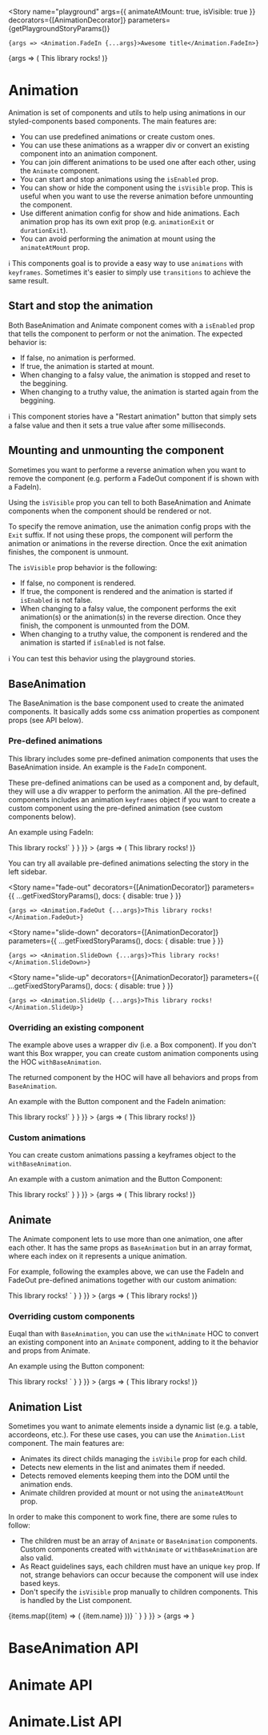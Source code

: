 
<Meta title="Components/Animation" component={Animation.Animate} />

<Story
	name="playground"
	args={{ animateAtMount: true, isVisible: true }}
	decorators={[AnimationDecorator]}
	parameters={getPlaygroundStoryParams()}
>
	{args => <Animation.FadeIn {...args}>Awesome title</Animation.FadeIn>}
</Story>

<Story name="playground multiple" args={{}} decorators={[AnimationDecorator]} parameters={getPlaygroundStoryParams()}>
	{args => (
		<Animation.Animate
			{...args}
			animation={[Animation.FadeInAnimation, CustomAnimation, Animation.FadeOutAnimation, Animation.FadeInAnimation]}
			duration={['2s', '1s', '1s', '2s']}
		>
			This library rocks!
		</Animation.Animate>
	)}
</Story>

# Animation

Animation is set of components and utils to help using animations in our styled-components based components. The main features are:

- You can use predefined animations or create custom ones.
- You can use these animations as a wrapper div or convert an existing component into an animation component.
- You can join different animations to be used one after each other, using the `Animate` component.
- You can start and stop animations using the `isEnabled` prop.
- You can show or hide the component using the `isVisible` prop. This is useful when you want to use the reverse animation before unmounting the component.
- Use different animation config for show and hide animations. Each animation prop has its own exit prop (e.g. `animationExit` or `durationExit`).
- You can avoid performing the animation at mount using the `animateAtMount` prop.

ℹ️ This components goal is to provide a easy way to use `animations` with `keyframes`. Sometimes it's easier to simply use `transitions` to achieve the same result.

## Start and stop the animation

Both BaseAnimation and Animate component comes with a `isEnabled` prop that tells the component to perform or not the animation. The expected behavior is:

- If false, no animation is performed.
- If true, the animation is started at mount.
- When changing to a falsy value, the animation is stopped and reset to the beggining.
- When changing to a truthy value, the animation is started again from the beggining.

ℹ️ This component stories have a "Restart animation" button that simply sets a false value and then it sets a true value after some milliseconds.

## Mounting and unmounting the component

Sometimes you want to performe a reverse animation when you want to remove the component (e.g. perform a FadeOut component if is shown with a FadeIn).

Using the `isVisible` prop you can tell to both BaseAnimation and Animate components when the component should be rendered or not.

To specify the remove animation, use the animation config props with the `Exit` suffix. If not using these props, the component will perform the animation or animations in the reverse direction. Once the exit animation finishes, the component is unmount.

The `isVisible` prop behavior is the following:

- If false, no component is rendered.
- If true, the component is rendered and the animation is started if `isEnabled` is not false.
- When changing to a falsy value, the component performs the exit animation(s) or the animation(s) in the reverse direction. Once they finish, the component is unmounted from the DOM.
- When changing to a truthy value, the component is rendered and the animation is started if `isEnabled` is not false.

ℹ️ You can test this behavior using the playground stories.

## BaseAnimation

The BaseAnimation is the base component used to create the animated components. It basically adds some css animation properties as component props (see API below).

### Pre-defined animations

This library includes some pre-defined animation components that uses the BaseAnimation inside. An example is the `FadeIn` component.

These pre-defined animations can be used as a component and, by default, they will use a div wrapper to perform the animation.
All the pre-defined components includes an animation `keyframes` object if you want to create a custom component using the pre-defined animation (see custom components below).

An example using FadeIn:

<Canvas>
	<Story
		name="fade-in"
		parameters={{
			...getFixedStoryParams(),
			docs: {
				source: {
					code: `<Animation.FadeIn duration="2s">This library rocks!</Animation.FadeIn>`
				}
			}
		}}
	>
		{args => (
			<Animation.FadeIn {...args} duration="2s">
				This library rocks!
			</Animation.FadeIn>
		)}
	</Story>
</Canvas>

You can try all available pre-defined animations selecting the story in the left sidebar.

<Story
	name="fade-out"
	decorators={[AnimationDecorator]}
	parameters={{
		...getFixedStoryParams(),
		docs: { disable: true }
	}}
>
	{args => <Animation.FadeOut {...args}>This library rocks!</Animation.FadeOut>}
</Story>

<Story
	name="slide-down"
	decorators={[AnimationDecorator]}
	parameters={{
		...getFixedStoryParams(),
		docs: { disable: true }
	}}
>
	{args => <Animation.SlideDown {...args}>This library rocks!</Animation.SlideDown>}
</Story>

<Story
	name="slide-up"
	decorators={[AnimationDecorator]}
	parameters={{
		...getFixedStoryParams(),
		docs: { disable: true }
	}}
>
	{args => <Animation.SlideUp {...args}>This library rocks!</Animation.SlideUp>}
</Story>

### Overriding an existing component

The example above uses a wrapper div (i.e. a Box component). If you don't want this Box wrapper, you can create custom animation components using the HOC `withBaseAnimation`.

The returned component by the HOC will have all behaviors and props from `BaseAnimation`.

An example with the Button component and the FadeIn animation:

<Canvas>
	<Story
		name="with custom component"
		decorators={[AnimationDecorator]}
		parameters={{
			...getFixedStoryParams(),
			docs: {
				source: {
					code: `
const AnimatedButton = Animation.withBaseAnimation(
  Button,
  Animation.FadeInAnimation
);
<AnimatedButton duration="2s">This library rocks!</AnimatedButton>`
				}
			}
		}}
	>
		{args => (
			<AnimatedButton {...args} duration="2s">
				This library rocks!
			</AnimatedButton>
		)}
	</Story>
</Canvas>

### Custom animations

You can create custom animations passing a keyframes object to the `withBaseAnimation`.

An example with a custom animation and the Button Component:

<Canvas>
	<Story
		name="with custom animation"
		decorators={[AnimationDecorator]}
		parameters={{
			...getFixedStoryParams(),
			docs: {
				source: {
					code: `
const CustomAnimation = keyframes\`
  from {
    transform: scale(.5) translateX(0);
  }
  50% {
    transform: scale(1.5) translateX(75px);
  }
  to {
    transform: scale(1) translateX(150px);
  }
\`;
const CustomAnimatedButton = Animation.withBaseAnimation(
  Button,
  CustomAnimation
);
<CustomAnimatedButton duration="2s">This library rocks!</CustomAnimatedButton>`
				}
			}
		}}
	>
		{args => (
			<CustomAnimatedButton {...args} duration="2s">
				This library rocks!
			</CustomAnimatedButton>
		)}
	</Story>
</Canvas>

## Animate

The Animate component lets to use more than one animation, one after each other. It has the same props as `BaseAnimation` but in an array format, where each index on it represents a unique animation.

For example, following the examples above, we can use the FadeIn and FadeOut pre-defined animations together with our custom animation:

<Canvas>
	<Story
		name="with multiple animations"
		decorators={[AnimationDecorator]}
		parameters={{
			...getFixedStoryParams(),
			docs: {
				source: {
					code: `
const CustomAnimation = keyframes\`
  from {
    transform: scale(.5) translateX(0);
  }
  50% {
    transform: scale(1.5) translateX(75px);
  }
  to {
    transform: scale(1) translateX(150px);
  }
\`;
<Animation.Animate
  animation={[
    CustomAnimation,
    CustomAnimation,
    Animation.FadeOutAnimation,
    Animation.FadeInAnimation
  ]}
  direction={['normal', 'reverse', 'normal', 'normal']}
  duration={['1s', '2000ms', '2.5s', '2s']}
>
  This library rocks!
</Animation.Animate>`
				}
			}
		}}
	>
		{args => (
			<Animation.Animate
				{...args}
				animation={[CustomAnimation, CustomAnimation, Animation.FadeOutAnimation, Animation.FadeInAnimation]}
				direction={['normal', 'reverse', 'normal', 'normal']}
				duration={['1s', '2000ms', '2.5s', '2s']}
			>
				This library rocks!
			</Animation.Animate>
		)}
	</Story>
</Canvas>

### Overriding custom components

Euqal than with `BaseAnimation`, you can use the `withAnimate` HOC to convert an existing component into an `Animate` component, adding to it the behavior and props from Animate.

An example using the Button component:

<Canvas>
	<Story
		name="existing component with multiple animations"
		decorators={[AnimationDecorator]}
		parameters={{
			...getFixedStoryParams(),
			docs: {
				source: {
					code: `
const CustomAnimation = keyframes\`
  from {
    transform: scale(.5) translateX(0);
  }
  50% {
    transform: scale(1.5) translateX(75px);
  }
  to {
    transform: scale(1) translateX(150px);
  }
\`;
const ButtonAnimate = Animation.withAnimate(Button);
<ButtonAnimate
  animation={[
    CustomAnimation,
    CustomAnimation,
    Animation.FadeOutAnimation,
    Animation.FadeInAnimation
  ]}
  direction={['normal', 'reverse', 'normal', 'normal']}
  duration={['1s', '2000ms', '2.5s', '2s']}
>
  This library rocks!
</ButtonAnimate>`
				}
			}
		}}
	>
		{args => (
			<ButtonAnimate
				{...args}
				animation={[CustomAnimation, CustomAnimation, Animation.FadeOutAnimation, Animation.FadeInAnimation]}
				direction={['normal', 'reverse', 'normal', 'normal']}
				duration={['1s', '2000ms', '2.5s', '2s']}
			>
				This library rocks!
			</ButtonAnimate>
		)}
	</Story>
</Canvas>

## Animation List

Sometimes you want to animate elements inside a dynamic list (e.g. a table, accordeons, etc.). For these use cases, you can use the `Animation.List` component. The main features are:

- Animates its direct childs managing the `isVibile` prop for each child.
- Detects new elements in the list and animates them if needed.
- Detects removed elements keeping them into the DOM until the animation ends.
- Animate children provided at mount or not using the `animateAtMount` prop.

In order to make this component to work fine, there are some rules to follow:

- The children must be an array of `Animate` or `BaseAnimation` components. Custom components created with `withAnimate` or `withBaseAnimation` are also valid.
- As React guidelines says, each children must have an unique `key` prop. If not, strange behaviors can occur because the component will use index based keys.
- Don't specify the `isVisible` prop manually to children components. This is handled by the List component.

<Canvas>
	<Story
		name="animation list"
		decorators={[AnimationListDecorator]}
		parameters={{
			...getFixedStoryParams(),
			docs: {
				source: {
					code: `
const appearAnimation = keyframes\`
  from {
	  max-height:0;
	  opacity: 0;
  }
  to {
	  max-height: 50px;
	  opacity: 1;
  }
\`;
<Animation.List>
  {items.map((item) => (
        <Animation.BaseAnimation
          animation={appearAnimation}
          key={item.key}
        >
          <Content color="primary.500">{item.name}</Content>
        </Animation.BaseAnimation>
      ))}
</Animation.List>`
				}
			}
		}}
	>
		{args => <Animation.List {...args} />}
	</Story>
</Canvas>

# BaseAnimation API

<ArgsTable of={Animation.BaseAnimation} />

# Animate API

<ArgsTable of={Animation.Animate} />

# Animate.List API

<ArgsTable of={Animation.List} />
